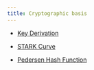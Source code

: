 ```yaml
---
title: Cryptographic basis
---
```


- [Key Derivation](https://docs.starkware.co/starkex-v4/crypto/key-derivation)

- [STARK Curve](https://docs.starkware.co/starkex-v4/crypto/stark-curve)

- [Pedersen Hash Function](https://docs.starkware.co/starkex-v4/crypto/pedersen-hash-function)